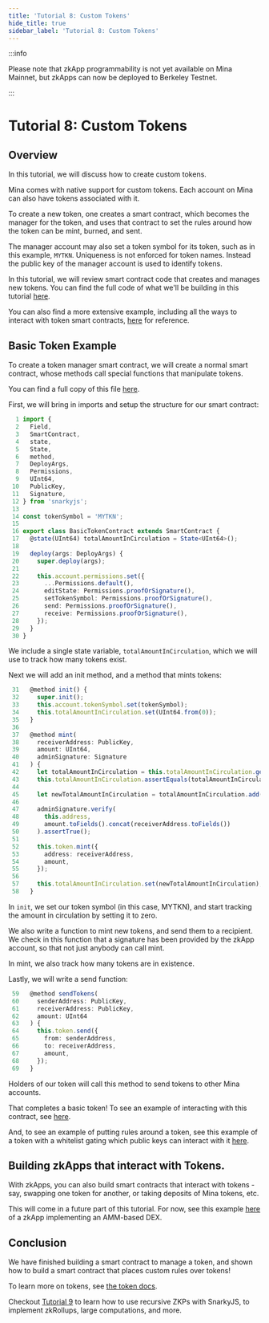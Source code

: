 ```yaml
---
title: 'Tutorial 8: Custom Tokens'
hide_title: true
sidebar_label: 'Tutorial 8: Custom Tokens'
---
```


:::info

Please note that zkApp programmability is not yet available on Mina Mainnet, but
zkApps can now be deployed to Berkeley Testnet.

:::

# Tutorial 8: Custom Tokens

## Overview

In this tutorial, we will discuss how to create custom tokens.

Mina comes with native support for custom tokens. Each account on Mina can also have tokens associated with it.

To create a new token, one creates a smart contract, which becomes the manager for the token, and uses that contract to set the rules around how the token can be mint, burned, and sent.

The manager account may also set a token symbol for its token, such as in this example, `MYTKN`. Uniqueness is not enforced for token names. Instead the public key of the manager account is used to identify tokens. 

In this tutorial, we will review smart contract code that creates and manages new tokens. You can find the full code of what we'll be building in this tutorial [here](https://github.com/o1-labs/docs2/tree/main/examples/zkapps/08-custom-tokens/src).

You can also find a more extensive example, including all the ways to interact with token smart contracts, [here](https://github.com/o1-labs/snarkyjs/blob/main/src/lib/token.test.ts) for reference.

## Basic Token Example

To create a token manager smart contract, we will create a normal smart contract, whose methods call special functions that manipulate tokens.

You can find a full copy of this file [here](https://github.com/o1-labs/docs2/blob/main/examples/zkapps/08-custom-tokens/src/BasicTokenContract.ts).

First, we will bring in imports and setup the structure for our smart contract:

```ts
  1 import {
  2   Field,
  3   SmartContract,
  4   state,
  5   State,
  6   method,
  7   DeployArgs,
  8   Permissions,
  9   UInt64,
 10   PublicKey,
 11   Signature,
 12 } from 'snarkyjs';
 13
 14 const tokenSymbol = 'MYTKN';
 15
 16 export class BasicTokenContract extends SmartContract {
 17   @state(UInt64) totalAmountInCirculation = State<UInt64>();
 18
 19   deploy(args: DeployArgs) {
 20     super.deploy(args);
 21
 22     this.account.permissions.set({
 23       ...Permissions.default(),
 24       editState: Permissions.proofOrSignature(),
 25       setTokenSymbol: Permissions.proofOrSignature(),
 26       send: Permissions.proofOrSignature(),
 27       receive: Permissions.proofOrSignature(),
 28     });
 29   }
 30 }
```

We include a single state variable, `totalAmountInCirculation`, which we will use to track how many tokens exist.

Next we will add an init method, and a method that mints tokens:

```ts
 31   @method init() {
 32     super.init();
 33     this.account.tokenSymbol.set(tokenSymbol);
 34     this.totalAmountInCirculation.set(UInt64.from(0));
 35   }
 36
 37   @method mint(
 38     receiverAddress: PublicKey,
 39     amount: UInt64,
 40     adminSignature: Signature
 41   ) {
 42     let totalAmountInCirculation = this.totalAmountInCirculation.get();
 43     this.totalAmountInCirculation.assertEquals(totalAmountInCirculation);
 44
 45     let newTotalAmountInCirculation = totalAmountInCirculation.add(amount);
 46
 47     adminSignature.verify(
 48       this.address,
 49       amount.toFields().concat(receiverAddress.toFields())
 50     ).assertTrue();
 51
 52     this.token.mint({
 53       address: receiverAddress,
 54       amount,
 55     });
 56
 57     this.totalAmountInCirculation.set(newTotalAmountInCirculation);
 58   }
```

In `init`, we set our token symbol (in this case, MYTKN), and start tracking the amount in circulation by setting it to zero.

We also write a function to mint new tokens, and send them to a recipient. We check in this function that a signature has been provided by the zkApp account, so that not just anybody can call mint.

In mint, we also track how many tokens are in existence.

Lastly, we will write a send function:

```ts
 59   @method sendTokens(
 60     senderAddress: PublicKey,
 61     receiverAddress: PublicKey,
 62     amount: UInt64
 63   ) {
 64     this.token.send({
 65       from: senderAddress,
 66       to: receiverAddress,
 67       amount,
 68     });
 69   }
```

Holders of our token will call this method to send tokens to other Mina accounts.

That completes a basic token! To see an example of interacting with this contract, see [here](https://github.com/es92/zkApp-examples/blob/f65d61e8884691d2cd62b59e1e21568bd6f119a7/08-custom-tokens/src/main.ts).

And, to see an example of putting rules around a token, see this example of a token with a whitelist gating which public keys can interact with it [here](https://github.com/o1-labs/docs2/blob/main/examples/zkapps/08-custom-tokens/src/WhitelistedTokenContract.ts).

## Building zkApps that interact with Tokens.

With zkApps, you can also build smart contracts that interact with tokens - say, swapping one token for another, or taking deposits of Mina tokens, etc.

This will come in a future part of this tutorial. For now, see this example [here](https://github.com/o1-labs/snarkyjs/blob/main/src/examples/zkapps/dex/dex.ts) of a zkApp implementing an AMM-based DEX.

## Conclusion

We have finished building a smart contract to manage a token, and shown how to build a smart contract that places custom rules over tokens!

To learn more on tokens, see [the token docs](/zkapps/advanced-snarkyjs/custom-tokens).

Checkout [Tutorial 9](recursion) to learn how to use recursive ZKPs with SnarkyJS, to implement zkRollups, large computations, and more.
